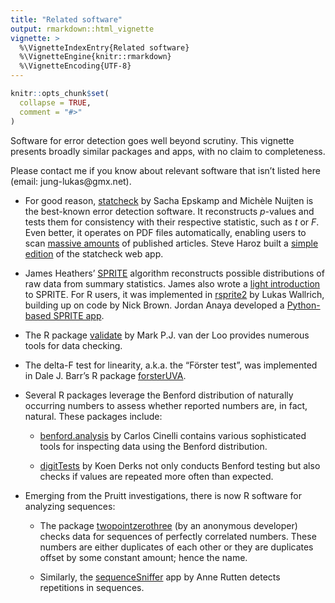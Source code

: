```yaml
---
title: "Related software"
output: rmarkdown::html_vignette
vignette: >
  %\VignetteIndexEntry{Related software}
  %\VignetteEngine{knitr::rmarkdown}
  %\VignetteEncoding{UTF-8}
---
```


```r
knitr::opts_chunk$set(
  collapse = TRUE,
  comment = "#>"
)
```

Software for error detection goes well beyond scrutiny. This vignette presents broadly similar packages and apps, with no claim to completeness.

Please contact me if you know about relevant software that isn't listed here (email: jung-lukas\@gmx.net).

-   For good reason, [statcheck](http://statcheck.io/index.php) by Sacha Epskamp and Michèle Nuijten is the best-known error detection software. It reconstructs *p*-values and tests them for consistency with their respective statistic, such as *t* or *F*. Even better, it operates on PDF files automatically, enabling users to scan [massive amounts](https://link.springer.com/article/10.3758/s13428-015-0664-2) of published articles. Steve Haroz built a [simple edition](https://steveharoz.shinyapps.io/statchecksimple/) of the statcheck web app.

-   James Heathers' [SPRITE](https://peerj.com/preprints/26968v1/) algorithm reconstructs possible distributions of raw data from summary statistics. James also wrote a [light introduction](https://medium.com/hackernoon/introducing-sprite-and-the-case-of-the-carthorse-child-58683c2bfeb) to SPRITE. For R users, it was implemented in [rsprite2](https://lukaswallrich.github.io/rsprite2/) by Lukas Wallrich, building up on code by Nick Brown. Jordan Anaya developed a [Python-based SPRITE app](http://www.prepubmed.org/sprite/).

-   The R package [validate](https://cran.r-project.org/package=validate) by Mark P.J. van der Loo provides numerous tools for data checking.

-   The delta-F test for linearity, a.k.a. the "Förster test", was implemented in Dale J. Barr's R package [forsterUVA](https://github.com/dalejbarr/forsterUVA).

-   Several R packages leverage the Benford distribution of naturally occurring numbers to assess whether reported numbers are, in fact, natural. These packages include:

    -   [benford.analysis](https://github.com/carloscinelli/benford.analysis) by Carlos Cinelli contains various sophisticated tools for inspecting data using the Benford distribution.

    -   [digitTests](https://koenderks.github.io/digitTests/index.html) by Koen Derks not only conducts Benford testing but also checks if values are repeated more often than expected.

-   Emerging from the Pruitt investigations, there is now R software for analyzing sequences:

    -   The package [twopointzerothree](https://github.com/Sorbus-torminalis/twopointzerothree/) (by an anonymous developer) checks data for sequences of perfectly correlated numbers. These numbers are either duplicates of each other or they are duplicates offset by some constant amount; hence the name.

    -   Similarly, the [sequenceSniffer](https://github.com/alrutten/sequenceSniffer) app by Anne Rutten detects repetitions in sequences.
